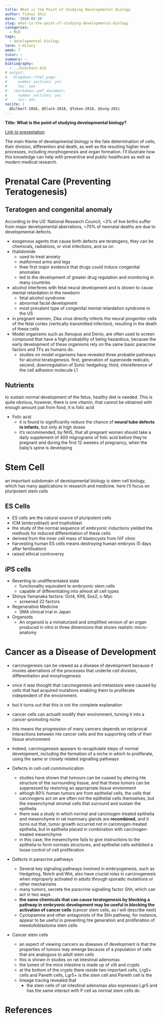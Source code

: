 ```yaml
---
title: What is the Point of Studying Developmental Biology
author: Tianyi Shii
date: '2020-02-26'
slug: what-is-the-point-of-studying-developmental-biology
categories:
  - MCB
tags:
  - developmental biology
term: 1-Hilary
week: 7
tutor: ~
summary: ~
bibliography:
  - ../bib/main.bib
# output:
#   blogdown::html_page:
#     number_sections: yes
#     toc: yes
#   rmarkdown::pdf_document:
#     number_sections: yes
#     toc: yes
nocite: |
  @Gilbert-2016, @Slack-2018, @Takeo-2018, @Song-2011
---
```


**Title: What is the point of studying developmental biology?**

[Link to presentation](https://tianyishi2001.github.io/ox/developmental-biology-presentation/#/)

The main theme of developmental biology is the fate determination of cells, their division, differention and death, as well as the resulting higher level processes, including morphogenesis and organ formation. I'll illustrate how this knowledge can help with preventive and public healthcare as well as modern medical research.

# Prenatal Care (Preventing Teratogenesis)

## Teratogen and congenital anomaly

According to the US’ National Research Council, ~3% of live births suffer from major developmental aberrations, ~70% of neonatal deaths are due to developmental defects. 

- exogenous agents that cause birth defects are teratogens, they can be chemicals, radiations, or viral infections, and so on
- thalidomide
  - used to treat anxiety
  - malformed arms and legs
  - thee first major evidence that drugs could induce congenital anomalies
  - led to the development of greater drug regulation and monitoring in many countries
- alcohol interferes with fetal neural development and is shown to cause mental retardation in the newborn
  - fetal alcohol syndrome
  - abnormal facial development
  - most prevalent type of congenital mental retardation syndrome in the US
- in pregnant women, Zika virus directly infects the neural progenitor cells of the fetal cortex (vertically transmitted infection), resulting in the death of these cells
- Model organisms such as Xenopus and Denio, are often used to screen compound that have a high probability of being hazardous, because the early development of these organisms rely on the same basic paracrine factors and TFs as humans do. 
  - studies on model organisms have revealed three probable pathways for alcohol teratogenesis. first, generation of superoxide redicals; second, downregulation of Sonic hedgehog; third, intereference of the cell adhesion molecule L1

## Nutrients

to sustain normal development of the fetus, healthy diet is needed. This is quite obvious, however, there is one vitamin, that cannot be obtained with enough amount just from food, it is folic acid

- Folic acid 
  - it is found to significantly reduce the chance of **neural tube defects in infants**, but only at high doses
  - it's recommended, by NHS, that all pregnant women should take a daily supplement of 400 migrograms of folic acid before they're pregnant and during the first 12 weeeks of pregnancy, when the baby's spine is developing

# Stem Cell

an important subdomain of developmental biology is stem cell biology, which has many applications in research and medicine. here I'll focus on pluripotent stem cells

## ES Cells

- ES cells are the natural source of pluripotent cells
- ICM (embryoblast) and trophoblast
- the study of the normal sequence of embryonic inductions yielded the methods for induced differentiation of these cells 
- derived from the inner cell mass of blastocysts from IVF clinic
- harvesting human ES cells means destroying human embryos (5 days after fertilisation)
- raised ethical controversy

## iPS cells

- Reverting to undifferentated state
  - functionallty equivalent to embryonic stem cells 
  - capable of differentiating into almost all cell types
- Shinya Yamanaka factors: Oct4, Klf4, Sox2, c-Myc
  - screened 22 factors
- Regenerative Medicine
  - SMA clinical trial in Japan
- Organoids
  - An organoid is a miniaturized and simplified version of an organ produced in vitro in three dimensions that shows realistic micro-anatomy

# Cancer as a Disease of Development

- carcinogenesis can be viewed as a disease of development because it involes aberrations of the processes that underlie cell division, differentiation and morphogenesis
- once it was thought that carcinogenesis and metastasis were caused by cells that had acquired mutations enabling them to proliferate independent of the enviornment.
- but it turns out that this is not the complete explanation
- cancer cells can actuallt modify their environment, turning it into a cancer-promoting niche
- this means the progression of many cancers depends on reciprocal interactions between hte cancer cells and the supporting cells of their tissue environment
- Indeed, carcinogenesis appears to recapitulate steps of normal development, including the formation of a niche in which to proliferate, using the same or closely related signalling pathways

- Defects in cell-cell conmmunication
  - studies have shown that tumours can be cuased by altering hte structure of the surrounding tissue, and that these tumors can be suppressed by restoring an appropriate tissue envionment
  - althogh 80% human tumors are from epithelial cells, the cells that carcinogens act on are often not the epithelial cells themselves, but the mesenchymal stromal cells that surround and sustain the epithelia
  - there was a study in which normal and carcinogen-treated epithelia and mesenchyme in rat mammary glands are **recombined**, and it turns out that, tumor growth occurred not in carcinogen-treated epithelia, but in epithelia placed in combination with carcinogen-treated mesenchyme
  - in this case, the mesenchyme fails to give instructions to the epithelia to form normals structures, and epithelial cells exhibited a loose control of cell proliferation
- Defects in paracrine pathways 
  - Several key signaling pathways involved in embryogenesis, such as Hedgehog, Notch and Wnt, also have crucial roles in carcinogenesis when improperly activated in adults through sporadic mutatiions or other mechanisms
  - many tumors, secrete the paracrine signalling factor Shh, which can act in two ways
  - **the same chemicals that can cause teratogenesis by blocking a pathway in embryonic development may be useful in blocking the activation of cancer cells** (cancer stem cells, as I will describe next) 
  - Cyclopamine and other antagonists of the Shh pathway, for instance, appear to be useful in preventing hte generation and proliferation of meedulloblastoma stem cells
- Cancer stem cells
  - an aspect of viewing cancers as diseases of development is that the properties of tumors may emerge because of a population of cells that are analogous to adult stem cells
  - this is shown in studies on rat intestinal adenomas
  - the lumen of the mice intestine is made up of villi and crypts
  - at the bottom of the crypts there reside two important cells, Lrg5+ cells and Paneth cells, Lgr5+ is the stem cell and Paneth cell is the 
  - lineage tracing revealed that
    - the stem cells of rat intestinal adenomas also expresses Lgr5 and has the same interact with P cell as normal stem cells do

# References













